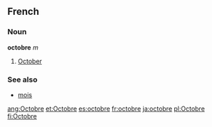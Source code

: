 ==French==
===Noun===
'''octobre''' ''m''

# [[October]]

===See also===
*[[mois]]

[[ang:Octobre]]
[[et:Octobre]]
[[es:octobre]]
[[fr:octobre]]
[[ja:octobre]]
[[pl:Octobre]]
[[fi:Octobre]]